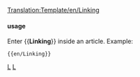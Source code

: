 [[Translation:Template/en/Linking]]
<noinclude>
</noinclude>
{{en/ambox| type  = content
<!-- | image = WarningIcon.png -->
| text  = <strong>Request</strong><br />Please do not use external image hosting services such as Imageshack or even your own webspace. Also, do not post extremely large pictures, which may break the advanced layouts used.  You can help by uploading any externally linked images you find.
}}<noinclude>

==== usage====
Enter <nowiki>{{</nowiki>'''Linking'''<nowiki>}}</nowiki> inside an article. Example:
<pre>{{en/Linking}}</pre>

[[Category:en/Templates|L]][[Category:en/Message boxes|L]]</noinclude>
